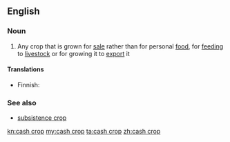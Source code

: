 ==English==

===Noun===
{{wikipedia}}
{{en-noun|head=[[cash]] [[crop]]}}

# {{context|agriculture|lang=en}} Any crop that is grown for [[sale]] rather than for personal [[food]], for [[feeding]] to [[livestock]] or for growing it to [[export]] it

====Translations====
{{trans-top|crop grown for sale}}
* Finnish: {{t-|fi|rahakasvi}}
{{trans-mid}}
{{trans-bottom}}

===See also===
* [[subsistence crop]]

[[kn:cash crop]]
[[my:cash crop]]
[[ta:cash crop]]
[[zh:cash crop]]